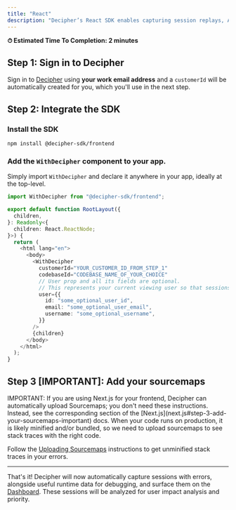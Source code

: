 ```yaml
---
title: "React"
description: "Decipher’s React SDK enables capturing session replays, AI analysis of user impact, and resolution steps."
---
```


<Check> **⏱ Estimated Time To Completion: 2 minutes**</Check>

## Step 1: Sign in to Decipher

Sign in to [Decipher](https://app.getdecipher.com) using **your work email address** and a `customerId` will be automatically created for you, which you'll use in the next step.

## Step 2: Integrate the SDK

### Install the SDK

```shell Terminal
npm install @decipher-sdk/frontend
```

### Add the `WithDecipher` component to your app.

Simply import `WithDecipher` and declare it anywhere in your app, ideally at the top-level.

```typescript layout.tsx
import WithDecipher from "@decipher-sdk/frontend";

export default function RootLayout({
  children,
}: Readonly<{
  children: React.ReactNode;
}>) {
  return (
    <html lang="en">
      <body>
        <WithDecipher
          customerId="YOUR_CUSTOMER_ID_FROM_STEP_1"
          codebaseId="CODEBASE_NAME_OF_YOUR_CHOICE"
          // User prop and all its fields are optional.
          // This represents your current viewing user so that sessions are tagged accordingly.
          user={{
            id: "some_optional_user_id",
            email: "some_optional_user_email",
            username: "some_optional_username",
          }}
        />
        {children}
      </body>
    </html>
  );
}
```

## Step 3 [IMPORTANT]: Add your sourcemaps
<Warning>
  IMPORTANT: If you are using Next.js for your frontend, Decipher can
  automatically upload Sourcemaps; you don't need these instructions. Instead, see the
  corresponding section of the
  [Next.js](next.js#step-3-add-your-sourcemaps-important) docs.
</Warning>
When your code runs on production, it is likely minified and/or bundled, so we need
to upload sourcemaps to see stack traces with the right code.

Follow the [Uploading Sourcemaps](/sourcemaps) instructions to get unminified stack traces in your errors.

---

That's it! Decipher will now automatically capture sessions with errors, alongside useful runtime data for debugging, and surface them on the [Dashboard](https://app.getdecipher.com/).
These sessions will be analyzed for user impact analysis and priority.
